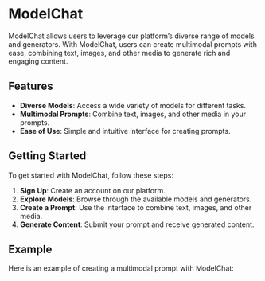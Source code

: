 # ModelChat

ModelChat allows users to leverage our platform’s diverse range of models and generators. With ModelChat, users can create multimodal prompts with ease, combining text, images, and other media to generate rich and engaging content.

## Features

- **Diverse Models**: Access a wide variety of models for different tasks.
- **Multimodal Prompts**: Combine text, images, and other media in your prompts.
- **Ease of Use**: Simple and intuitive interface for creating prompts.

## Getting Started

To get started with ModelChat, follow these steps:

1. **Sign Up**: Create an account on our platform.
2. **Explore Models**: Browse through the available models and generators.
3. **Create a Prompt**: Use the interface to combine text, images, and other media.
4. **Generate Content**: Submit your prompt and receive generated content.

## Example

Here is an example of creating a multimodal prompt with ModelChat:
